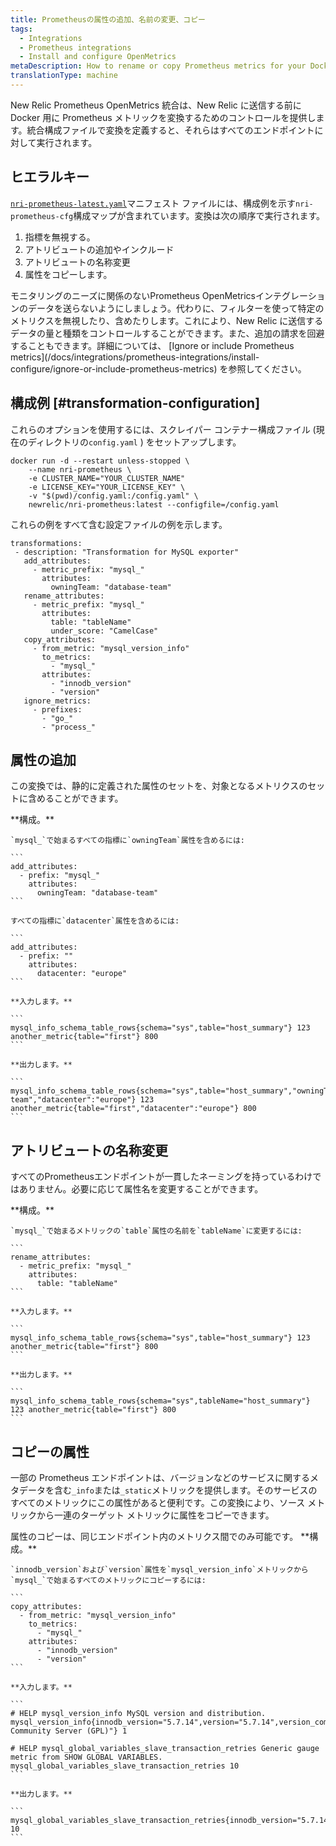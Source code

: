 ```yaml
---
title: Prometheusの属性の追加、名前の変更、コピー
tags:
  - Integrations
  - Prometheus integrations
  - Install and configure OpenMetrics
metaDescription: How to rename or copy Prometheus metrics for your Docker integration before sending them to New Relic.
translationType: machine
---
```


New Relic Prometheus OpenMetrics 統合は、New Relic に送信する前に Docker 用に Prometheus メトリックを変換するためのコントロールを提供します。統合構成ファイルで変換を定義すると、それらはすべてのエンドポイントに対して実行されます。

## ヒエラルキー

[`nri-prometheus-latest.yaml`](https://download.newrelic.com/infrastructure_agent/integrations/kubernetes/nri-prometheus-latest.yaml)マニフェスト ファイルには、構成例を示す`nri-prometheus-cfg`構成マップが含まれています。変換は次の順序で実行されます。

1. 指標を無視する。
2. アトリビュートの追加やインクルード
3. アトリビュートの名称変更
4. 属性をコピーします。

<Callout variant="important">
  モニタリングのニーズに関係のないPrometheus OpenMetricsインテグレーションのデータを送らないようにしましょう。代わりに、フィルターを使って特定のメトリクスを無視したり、含めたりします。これにより、New Relic に送信するデータの量と種類をコントロールすることができます。また、追加の請求を回避することもできます。詳細については、 [Ignore or include Prometheus metrics](/docs/integrations/prometheus-integrations/install-configure/ignore-or-include-prometheus-metrics) を参照してください。
</Callout>

## 構成例 [#transformation-configuration]

これらのオプションを使用するには、スクレイパー コンテナー構成ファイル (現在のディレクトリの`config.yaml` ) をセットアップします。

```
docker run -d --restart unless-stopped \
    --name nri-prometheus \
    -e CLUSTER_NAME="YOUR_CLUSTER_NAME"
    -e LICENSE_KEY="YOUR_LICENSE_KEY" \
    -v "$(pwd)/config.yaml:/config.yaml" \
    newrelic/nri-prometheus:latest --configfile=/config.yaml
```

これらの例をすべて含む設定ファイルの例を示します。

```
transformations:
 - description: "Transformation for MySQL exporter"
   add_attributes:
     - metric_prefix: "mysql_"
       attributes:
         owningTeam: "database-team"
   rename_attributes:
     - metric_prefix: "mysql_"
       attributes:
         table: "tableName"
         under_score: "CamelCase"
   copy_attributes:
     - from_metric: "mysql_version_info"
       to_metrics:
         - "mysql_"
       attributes:
         - "innodb_version"
         - "version"
   ignore_metrics:
     - prefixes:
       - "go_"
       - "process_"
```

## 属性の追加

この変換では、静的に定義された属性のセットを、対象となるメトリクスのセットに含めることができます。

<CollapserGroup>
  <Collapser
    id="example-copy"
    title="属性の追加"
  >
    **構成。**

    `mysql_`で始まるすべての指標に`owningTeam`属性を含めるには:

    ```
    add_attributes:
      - prefix: "mysql_"
        attributes: 
          owningTeam: "database-team"
    ```

    すべての指標に`datacenter`属性を含めるには:

    ```
    add_attributes:
      - prefix: ""
        attributes: 
          datacenter: "europe"
    ```

    **入力します。**

    ```
    mysql_info_schema_table_rows{schema="sys",table="host_summary"} 123 another_metric{table="first"} 800
    ```

    **出力します。**

    ```
    mysql_info_schema_table_rows{schema="sys",table="host_summary","owningTeam":"database-team","datacenter":"europe"} 123 another_metric{table="first","datacenter":"europe"} 800
    ```
  </Collapser>
</CollapserGroup>

## アトリビュートの名称変更

すべてのPrometheusエンドポイントが一貫したネーミングを持っているわけではありません。必要に応じて属性名を変更することができます。

<CollapserGroup>
  <Collapser
    id="example-rename"
    title="アトリビュートの名称変更"
  >
    **構成。**

    `mysql_`で始まるメトリックの`table`属性の名前を`tableName`に変更するには:

    ```
    rename_attributes:
      - metric_prefix: "mysql_" 
        attributes:
          table: "tableName"
    ```

    **入力します。**

    ```
    mysql_info_schema_table_rows{schema="sys",table="host_summary"} 123 another_metric{table="first"} 800
    ```

    **出力します。**

    ```
    mysql_info_schema_table_rows{schema="sys",tableName="host_summary"} 123 another_metric{table="first"} 800
    ```
  </Collapser>
</CollapserGroup>

## コピーの属性

一部の Prometheus エンドポイントは、バージョンなどのサービスに関するメタデータを含む`_info`または`_static`メトリックを提供します。そのサービスのすべてのメトリックにこの属性があると便利です。この変換により、ソース メトリックから一連のターゲット メトリックに属性をコピーできます。

<Callout variant="important">
  属性のコピーは、同じエンドポイント内のメトリクス間でのみ可能です。
</Callout>

<CollapserGroup>
  <Collapser
    id="example-copy"
    title="コピーの属性"
  >
    **構成。**

    `innodb_version`および`version`属性を`mysql_version_info`メトリックから`mysql_`で始まるすべてのメトリックにコピーするには:

    ```
    copy_attributes:
      - from_metric: "mysql_version_info"
        to_metrics:
          - "mysql_" 
        attributes: 
          - "innodb_version"
          - "version"
    ```

    **入力します。**

    ```
    # HELP mysql_version_info MySQL version and distribution. mysql_version_info{innodb_version="5.7.14",version="5.7.14",version_comment="MySQL Community Server (GPL)"} 1

    # HELP mysql_global_variables_slave_transaction_retries Generic gauge metric from SHOW GLOBAL VARIABLES. mysql_global_variables_slave_transaction_retries 10
    ```

    **出力します。**

    ```
    mysql_global_variables_slave_transaction_retries{innodb_version="5.7.14",version="5.7.14"} 10
    ```
  </Collapser>
</CollapserGroup>